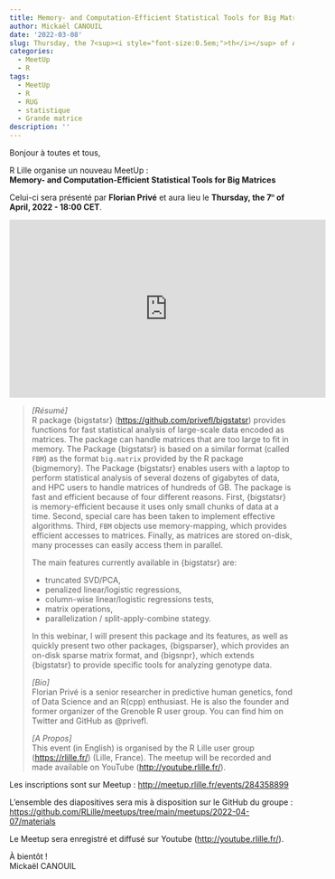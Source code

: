 ```yaml
---
title: Memory- and Computation-Efficient Statistical Tools for Big Matrices
author: Mickaël CANOUIL
date: '2022-03-08'
slug: Thursday, the 7<sup><i style="font-size:0.5em;">th</i></sup> of April, 2022 - 18:00 CET - memory..and.computation.efficient.statistical.tools.for.big.matrices
categories:
  - MeetUp
  - R
tags:
  - MeetUp
  - R
  - RUG
  - statistique
  - Grande matrice
description: ''
---
```


Bonjour à toutes et tous,

R Lille organise un nouveau MeetUp :  
**Memory- and Computation-Efficient Statistical Tools for Big Matrices**

Celui-ci sera présenté par **Florian Privé** et aura lieu le **Thursday, the 7<sup><i style="font-size:0.5em;">th</i></sup> of April, 2022 - 18:00 CET**.

<center>
<iframe width="560" height="315" src="https://www.youtube.com/embed/UXKYqpAo6cs" title="YouTube video player" frameborder="0" allow="accelerometer; autoplay; clipboard-write; encrypted-media; gyroscope; picture-in-picture" allowfullscreen></iframe>
</center>
<!-- <center>
<img alt="Affiche Meetup R Lille - 2022-04-07" src="https://raw.githubusercontent.com/RLille/meetups/main/meetups/2022-04-07/ads/2022-04-07.png" width="560" height="auto" />
</center> -->

> *[Résumé]*  
> R package {bigstatsr} (<https://github.com/privefl/bigstatsr>)
> provides functions for fast statistical analysis of large-scale data
> encoded as matrices. The package can handle matrices that are too
> large to fit in memory. The Package {bigstatsr} is based on a similar
> format (called `FBM`) as the format `big.matrix` provided by the R
> package {bigmemory}. The Package {bigstatsr} enables users with a
> laptop to perform statistical analysis of several dozens of gigabytes
> of data, and HPC users to handle matrices of hundreds of GB. The
> package is fast and efficient because of four different reasons.
> First, {bigstatsr} is memory-efficient because it uses only small
> chunks of data at a time. Second, special care has been taken to
> implement effective algorithms. Third, `FBM` objects use
> memory-mapping, which provides efficient accesses to matrices.
> Finally, as matrices are stored on-disk, many processes can easily
> access them in parallel.
>
> The main features currently available in {bigstatsr} are:
>
> -   truncated SVD/PCA,
> -   penalized linear/logistic regressions,
> -   column-wise linear/logistic regressions tests,
> -   matrix operations,
> -   parallelization / split-apply-combine stategy.
>
> In this webinar, I will present this package and its features, as well
> as quickly present two other packages, {bigsparser}, which provides an
> on-disk sparse matrix format, and {bigsnpr}, which extends {bigstatsr}
> to provide specific tools for analyzing genotype data.
>
> *[Bio]*  
> Florian Privé is a senior researcher in predictive human genetics,
> fond of Data Science and an R(cpp) enthusiast. He is also the founder
> and former organizer of the Grenoble R user group. You can find him on
> Twitter and GitHub as @privefl.
>
> *[A Propos]*  
> This event (in English) is organised by the R Lille user group (<https://rlille.fr/>) (Lille, France).
> The meetup will be recorded and made available on YouTube (<http://youtube.rlille.fr/>).

Les inscriptions sont sur Meetup :
<http://meetup.rlille.fr/events/284358899>

L'ensemble des diapositives sera mis à disposition sur le GitHub du
groupe :
<https://github.com/RLille/meetups/tree/main/meetups/2022-04-07/materials>

Le Meetup sera enregistré et diffusé sur Youtube
(<http://youtube.rlille.fr/>).

À bientôt !  
Mickaël CANOUIL
